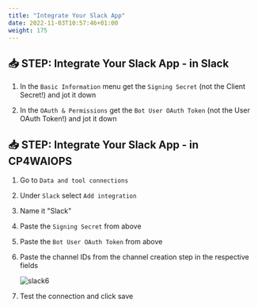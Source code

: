 ```yaml
---
title: "Integrate Your Slack App"
date: 2022-11-03T10:57:46+01:00
weight: 175
---
```




## 📥 STEP: Integrate Your Slack App - in Slack




1. In the `Basic Information` menu get the `Signing Secret` (not the Client Secret!) and jot it down

3. In the `OAuth & Permissions` get the `Bot User OAuth Token` (not the User OAuth Token!) and jot it down




## 📥 STEP: Integrate Your Slack App - in CP4WAIOPS




1. Go to `Data and tool connections`
5. Under `Slack` select `Add integration`
6. Name it "Slack"
7. Paste the `Signing Secret` from above
8. Paste the `Bot User OAuth Token` from above
9. Paste the channel IDs from the channel creation step in the respective fields

	![slack6](./../images/slack/slack012.png)

10. Test the connection and click save





